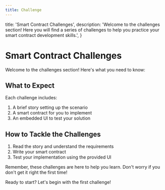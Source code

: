 ```yaml
---
title: Challenge
---
```


  title: 'Smart Contract Challenges',
  description:
    'Welcome to the challenges section! Here you will find a series of challenges to help you practice your smart contract development skills.',
}

# Smart Contract Challenges

Welcome to the challenges section! Here's what you need to know:

## What to Expect

Each challenge includes:

1. A brief story setting up the scenario
2. A smart contract for you to implement
3. An embedded UI to test your solution

## How to Tackle the Challenges

1. Read the story and understand the requirements
2. Write your smart contract
3. Test your implementation using the provided UI

Remember, these challenges are here to help you learn. Don't worry if you don't get it right the first time!

Ready to start? Let's begin with the first challenge!
